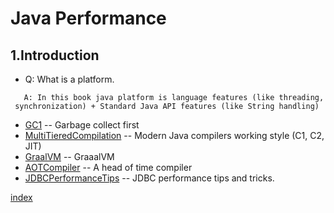 =Java Performance=
== 1.Introduction==
* Q: What is a platform.<br/>
	A: In this book java platform is language features (like threading, synchronization) + Standard Java API features (like String handling)
* [[GC1]] -- Garbage collect first 
* [[MultiTieredCompilation]] -- Modern Java compilers working style (C1, C2, JIT)
* [[GraalVM]] -- GraaalVM
* [[AOTCompiler]] -- A head of time compiler
* [[JDBCPerformanceTips]] -- JDBC performance tips and tricks.
[[index]]
